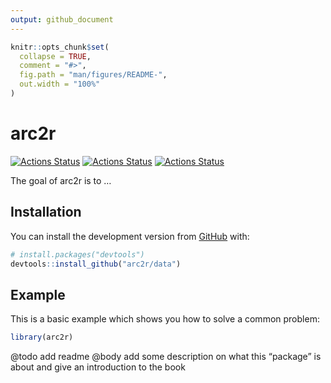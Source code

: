```yaml
---
output: github_document
---
```


<!-- README.md is generated from README.Rmd. Please edit that file -->

```r
knitr::opts_chunk$set(
  collapse = TRUE,
  comment = "#>",
  fig.path = "man/figures/README-",
  out.width = "100%"
)
```

# arc2r

<!-- badges: start -->
[![Actions Status](https://github.com/arc2r/book/workflows/bookdown/badge.svg)](https://github.com/arc2r/book/actions)
[![Actions Status](https://github.com/arc2r/arc2r/workflows/pkgdown/badge.svg)](https://github.com/arc2r/arc2r/actions)
[![Actions Status](https://github.com/arc2r/arc2r/workflows/R-CMD-check/badge.svg)](https://github.com/arc2r/arc2r/actions)
<!-- badges: end -->

The goal of arc2r is to ...

## Installation

You can install the development version from [GitHub](https://github.com/) with:

``` r
# install.packages("devtools")
devtools::install_github("arc2r/data")
```
## Example

This is a basic example which shows you how to solve a common problem:

```r
library(arc2r)
```

@todo add readme
@body add some description on what this "package" is about and give an introduction to the book

